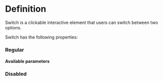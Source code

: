 

<Meta of={SwitchStories} />

# Definition

Switch is a clickable interactive element that users can switch between two options.

Switch has the following properties:

### Regular

<Canvas of={SwitchStories.Regular} />

#### Available parameters

<Controls />

### Disabled

<Canvas of={SwitchStories.Disabled} />
